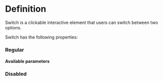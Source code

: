 

<Meta of={SwitchStories} />

# Definition

Switch is a clickable interactive element that users can switch between two options.

Switch has the following properties:

### Regular

<Canvas of={SwitchStories.Regular} />

#### Available parameters

<Controls />

### Disabled

<Canvas of={SwitchStories.Disabled} />
